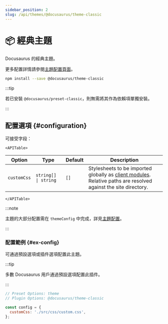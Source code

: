 ```yaml
---
sidebar_position: 2
slug: /api/themes/@docusaurus/theme-classic
---
```


# 📦 經典主題


Docusaurus 的經典主題。

更多配置詳情請參閱[主題配置頁面](theme-configuration.mdx)。

```bash npm2yarn
npm install --save @docusaurus/theme-classic
```

:::tip

若已安裝 `@docusaurus/preset-classic`，則無需將其作為依賴項單獨安裝。

:::

## 配置選項 {#configuration}

可接受字段：

```mdx-code-block
<APITable>
```

| Option | Type | Default | Description |
| --- | --- | --- | --- |
| `customCss` | <code>string[] \| string</code> | `[]` | Stylesheets to be imported globally as [client modules](../../advanced/client.mdx#client-modules). Relative paths are resolved against the site directory. |

```mdx-code-block
</APITable>
```

:::note

主題的大部分配置需在 `themeConfig` 中完成，詳見[主題配置](./theme-configuration.mdx)。

:::

### 配置範例 {#ex-config}

可通過預設選項或插件選項配置此主題。

:::tip

多數 Docusaurus 用戶通過預設選項配置此插件。

:::

```js config-tabs
// Preset Options: theme
// Plugin Options: @docusaurus/theme-classic

const config = {
  customCss: './src/css/custom.css',
};
```